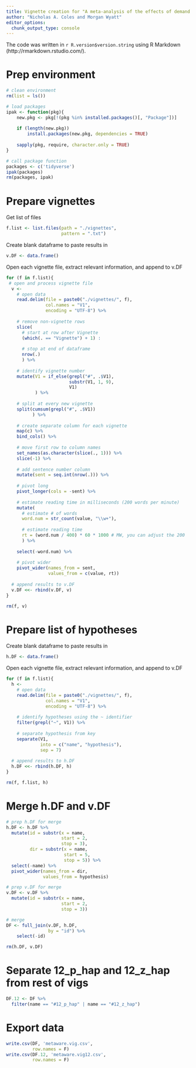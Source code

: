 ```yaml
---
title: Vignette creation for "A meta-analysis of the effects of demand characteristics in non-clinical research"
author: "Nicholas A. Coles and Morgan Wyatt"
editor_options: 
  chunk_output_type: console
---
```

The code was written in `r R.version$version.string` using R Markdown (http://rmarkdown.rstudio.com/).

# Prep environment
```r
# clean environment
rm(list = ls())

# load packages
ipak <- function(pkg){
    new.pkg <- pkg[!(pkg %in% installed.packages()[, "Package"])]
    
    if (length(new.pkg)) 
        install.packages(new.pkg, dependencies = TRUE)
    
    sapply(pkg, require, character.only = TRUE)
}

# call package function
packages <- c('tidyverse')
ipak(packages)
rm(packages, ipak)

```

# Prepare vignettes
Get list of files
```r
f.list <- list.files(path = "./vignettes",
                     pattern = ".txt")
```

Create blank dataframe to paste results in
```r
v.DF <- data.frame()
```

Open each vignette file, extract relevant information, and append to v.DF
```r
for (f in f.list){
 # open and process vignette file
  v <- 
    # open data
    read.delim(file = paste0("./vignettes/", f),
               col.names = "V1",
               encoding = "UTF-8") %>% 
    
    # remove non-vignette rows
    slice(
      # start at row after Vignette
      (which(. == "Vignette") + 1) : 
        
      # stop at end of dataframe
      nrow(.)
      ) %>% 
    
    # identify vignette number
    mutate(V1 = if_else(grepl("#", .$V1),
                        substr(V1, 1, 9),
                        V1)
           ) %>% 
    
    # split at every new vignette
    split(cumsum(grepl("#", .$V1))
          ) %>% 
    
    # create separate column for each vignette
    map(c) %>% 
    bind_cols() %>% 
    
    # move first row to column names
    set_names(as.character(slice(., 1))) %>%
    slice(-1) %>% 
    
    # add sentence number column
    mutate(sent = seq.int(nrow(.))) %>% 
    
    # pivot long
    pivot_longer(cols = -sent) %>% 
    
    # estimate reading time in milliseconds (200 words per minute)
    mutate(
      # estimate # of words
      word.num = str_count(value, "\\w+"),
      
      # estimate reading time 
      rt = (word.num / 400) * 60 * 1000 # MW, you can adjust the 200
      ) %>% 
    
    select(-word.num) %>% 
    
    # pivot wider
    pivot_wider(names_from = sent,
                values_from = c(value, rt)) 
  
  # append results to v.DF
  v.DF <<- rbind(v.DF, v)
}

rm(f, v)
```

# Prepare list of hypotheses
Create blank dataframe to paste results in
```r
h.DF <- data.frame()
```

Open each vignette file, extract relevant information, and append to v.DF
```r
for (f in f.list){
  h <- 
    # open data
    read.delim(file = paste0("./vignettes/", f),
               col.names = "V1",
               encoding = "UTF-8") %>% 
      
    # identify hypotheses using the ~ identifier
    filter(grepl("~", V1)) %>% 
    
    # separate hypothesis from key
    separate(V1,
             into = c("name", "hypothesis"),
             sep = 7)
  
  # append results to h.DF
  h.DF <<- rbind(h.DF, h)
}

rm(f, f.list, h)
```

# Merge h.DF and v.DF
```r
# prep h.DF for merge
h.DF <- h.DF %>% 
  mutate(id = substr(x = name,
                     start = 2,
                     stop = 3),
         dir = substr(x = name,
                      start = 5,
                      stop = 5)) %>% 
  select(-name) %>% 
  pivot_wider(names_from = dir,
              values_from = hypothesis)

# prep v.DF for merge
v.DF <- v.DF %>% 
  mutate(id = substr(x = name,
                     start = 2,
                     stop = 3))

# merge
DF <- full_join(v.DF, h.DF,
                by = "id") %>%
    select(-id)

rm(h.DF, v.DF)
```

# Separate 12_p_hap and 12_z_hap from rest of vigs
```r
DF.12 <- DF %>% 
  filter(name == "#12_p_hap" | name == "#12_z_hap")
```

# Export data
```r
write.csv(DF, 'metaware.vig.csv',
          row.names = F)
write.csv(DF.12, 'metaware.vig12.csv',
          row.names = F)
```
